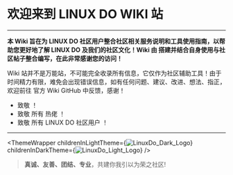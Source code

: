 <br></br>


# 欢迎来到 LINUX DO WIKI 站

---

**本 Wiki 旨在为 LINUX DO 社区用户整合社区相关服务说明和工具使用指南，以帮助您更好地了解 LINUX DO 及我们的社区文化！Wiki 由 <UserHoverCard username='Chenyme' /> 搭建并结合自身使用与社区帖子整合编写，在此非常感谢您的访问！**


Wiki 站并不是万能站，不可能完全收录所有信息，它仅作为社区辅助工具！由于时间精力有限，难免会出现错误信息，如有任何问题、建议、改进、想法、指正，欢迎前往 <Link href='https://github.com/Chenyme/Linux-Do-Wiki' target='_blank' className='text-blue-500'>官方 Wiki GitHub</Link> 中反馈，感谢！


- 致敬 **<UserHoverCard username='neo' />** ！
- 致敬 所有 热佬 ！
- 致敬 所有 LINUX DO 社区用户 ！

---

<ThemeWrapper
    childrenInLightTheme={<Image src='/linuxdo_dark.png' width={200} height={100} alt='LinuxDo_Dark_Logo'/>}
    childrenInDarkTheme={<Image src='/linuxdo_light.png' width={200} height={100} alt='LinuxDo_Light_Logo'/>}
/>

> **真诚、友善、团结、专业**，共建你我引以为荣之社区!
